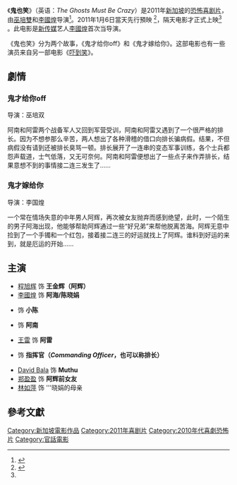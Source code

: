 {{电影信息框
| name = 鬼也笑<br>''The Ghosts Must Be Crazy''
| image = 
| caption = 
| director = [[李國煌|李國煌]]《鬼才给你off》<br />巫培雙《鬼才嫁给你》
| producer = [[梁智強|梁智強]]
| writer = 梁智強<br>[[何启安|何启安]]
| screenplay = 
| story = 
| based on = 
| starring = [[李國煌|李國煌]]<br />[[程旭辉|程旭辉]]<br />{{tsl|en|Dennis Chew|周崇庆}}<br />[[王雷_(新加坡)|王雷]]<br />{{link-en|钟耀南|John Cheng}}
| music = 周崇庆
| cinematography = 
| editing = 
| studio = J Team Productions
| distributor = [[Golden_Village|Golden Village]]
| released = {{SIN}} {{Film date|df=y|2011|1|6}} {{MYS}} {{Film date|df=y|2011|4|7}} {{TW}} {{Film date|df=y|2011|6|3}}
| runtime = 97分钟
| country = 新加坡
| language = [[新加坡華語|華語]]<br>[[普通話|普通話]]<br>[[英語|英語]]
| budget = 
| gross = 
| preceded_by = [[吓到笑|吓到笑]]
| followed_by = [[贪心鬼见鬼|贪心鬼见鬼]]
}}
《'''鬼也笑'''》（英语：''The Ghosts Must Be Crazy''）是2011年[[新加坡|新加坡]]的[[恐怖|恐怖]][[喜剧片|喜剧片]]，由[[巫培雙|巫培雙]]和[[李國煌|李國煌]]导演<ref name="insing">{{cite web |url=http://movies.insing.com/movie/the-ghosts-must-be-crazy/id-e2010000 |title=inSing movies |accessdate=2011-01-22 |work=SingTel Digital Media Pte Ltd. |date= |archive-url=https://web.archive.org/web/20110113134139/http://movies.insing.com/movie/the-ghosts-must-be-crazy/id-e2010000 |archive-date=2011-01-13 |dead-url=yes }}</ref>。2011年1月6日當天先行預映
<ref name="Yahoo">{{cite web | url=http://sg.movies.yahoo.com/The+Ghost+Must+Be+Crazy/movie/16065/ |title=Yahoo! Singapore Movies |accessdate=2011-01-22 |work= Yahoo! Southeast Asia Pte Ltd.  | date=}}</ref>，隔天电影才正式上映<ref name="insing" /> 。此电影是[[新传媒私人有限公司|新传媒]]艺人[[李國煌|李國煌]]首次当导演。

《鬼也笑》分为两个故事，《鬼才给你off》和《鬼才嫁给你》。这部电影也有一些演员来自另一部电影《[[吓到笑|吓到笑]]》。

==劇情==
===鬼才给你off===
导演：巫培双

阿南和阿雷两个战备军人又回到军营受训，阿南和阿雷又遇到了一个很严格的排长。因为不想参那么辛苦，两人想出了各种滑稽的借口向排长骗病假。结果，不但病假没有请到还被排长臭骂一顿。排长展开了一连串的变态军事训练，各个士兵都怨声载道，士气低落，又无可奈何。阿南和阿雷便想出了一些点子来作弄排长，结果意想不到的事情接二连三发生了……

===鬼才嫁给你===
导演：李国煌

一个常在情场失意的中年男人阿辉，再次被女友抛弃而感到绝望，此时，一个陌生的男子阿海出现，他能够帮助阿辉通过一些“好兄弟”来帮他脱离苦海。阿辉无意中捡到了一个手镯和一个红包，接着接二连三的好运就找上了阿辉。谁料到好运的来到，就是厄运的开始……

== 主演 ==
* [[程旭辉|程旭辉]] 饰 '''王金辉（阿辉）'''
* [[李國煌|李國煌]] 饰 '''阿海/陈晓娟'''
* {{tsl|en|Dennis Chew|周崇庆}} 饰 '''小陈'''
* {{link-en|钟耀南|John Cheng}} 饰 '''阿南'''
* [[王雷_(新加坡)|王雷]] 饰 '''阿雷'''
* {{link-en|蔡恩来|Chua En Lai}} 饰 '''指挥官（''Commanding Officer''，也可以称排长）'''
* [[David_Bala|David Bala]] 饰 '''Muthu'''
* [[郑盈盈|郑盈盈]] 饰 '''阿辉前女友'''
* [[林如萍|林如萍]] 饰 '''晓娟的母亲

== 參考文獻 ==
{{reflist}}

[[Category:新加坡電影作品|Category:新加坡電影作品]]
[[Category:2011年喜剧片|Category:2011年喜剧片]]
[[Category:2010年代喜劇恐怖片|Category:2010年代喜劇恐怖片]]
[[Category:官話電影|Category:官話電影]]